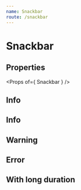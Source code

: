 ```yaml
---
name: Snackbar
route: /snackbar
---
```



# Snackbar

## Properties
<Props of={ Snackbar } />

## Info
<Playground>
    <Snackbar
        open={ false }
        anchorOrigin={ {
            horizontal: 'right',
            vertical: 'bottom'
        } }
        message='In the town where I was born, Lived a man who sailed to sea'
    />
</Playground>

## Info
<Playground>
    <Snackbar
        open={ true }
        variant='success'
        message='In the town where I was born, Lived a man who sailed to sea'
    />
</Playground>

## Warning
<Playground>
    <Snackbar
        open={ false }
        variant='warning'
        message='In the town where I was born, Lived a man who sailed to sea'
    />
</Playground>

## Error
<Playground>
    <Snackbar
        open={ false }
        variant='error'
        message='In the town where I was born, Lived a man who sailed to sea'
    />
</Playground>

## With long duration
<Playground>
    <Snackbar
        open={ false }
        variant='info'
        transitionDuration={ { enter: 0, exit: 200 } }
        message='In the town where I was born, Lived a man who sailed to sea'
    />
</Playground>

